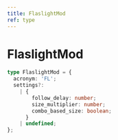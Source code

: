 ```yaml
---
title: FlaslightMod
ref: type
---
```


# FlaslightMod

```ts
type FlaslightMod = {
  acronym: 'FL';
  settings?:
    | {
        follow_delay: number;
        size_multiplier: number;
        combo_based_size: boolean;
      }
    | undefined;
};
```
